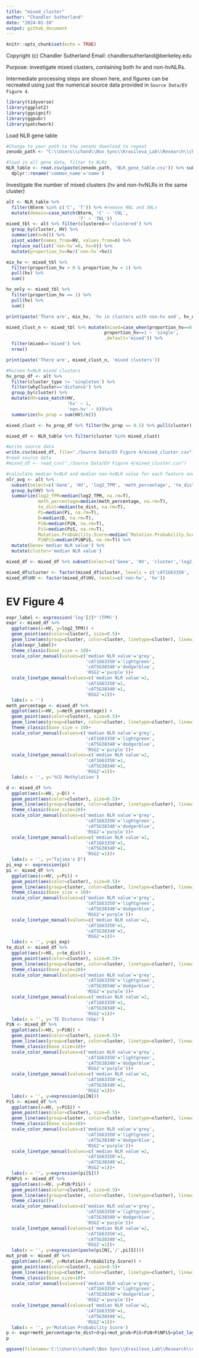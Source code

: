 ```yaml
---
title: "mixed_cluster"
author: "Chandler Sutherland"
date: "2024-01-10"
output: github_document
---
```


```r
knitr::opts_chunk$set(echo = TRUE)
```

Copyright (c) Chandler Sutherland
Email: chandlersutherland@berkeley.edu

Purpose: investigate mixed clusters, containing both hv and non-hvNLRs.

Intermediate processing steps are shown here, and figures can be recreated using just the numerical source data provided in `Source Data/EV Figure 4`. 

```r
library(tidyverse)
library(ggplot2)
library(ggsignif)
library(ggpubr)
library(patchwork)
```


Load NLR gene table 
```r
#Change to your path to the zenodo download to repeat 
zenodo_path <- "C:\\Users\\chand\\Box Sync\\Krasileva_Lab\\Research\\chandler\\Krasileva Lab\\E14\\Zenodo V2\\"

#load in all gene data, filter to NLRs 
NLR_table <- read.csv(paste(zenodo_path, 'NLR_gene_table.csv')) %>% subset(select=-c(X, `...1`)) %>%
  dplyr::rename('common_name'='name')
```


Investigate the number of mixed clusters (hv and non-hvNLRs in the same cluster)
```r
alt <- NLR_table %>%
  filter(Nterm %in% c('C', 'T')) %>% #remove RNL and XNLs
  mutate(domain=case_match(Nterm, 'C' ~ 'CNL', 
                           'T' ~ 'TNL'))
mixed_tbl <- alt %>% filter(clustered=='clustered') %>% 
  group_by(cluster, HV) %>% 
  summarize(n=n()) %>% 
  pivot_wider(names_from=HV, values_from=n) %>% 
  replace_na(list(`non-hv`=0, hv=0)) %>% 
  mutate(proportion_hv=hv/(`non-hv`+hv))

mix_hv <- mixed_tbl %>% 
  filter(proportion_hv > 0 & proportion_hv < 1) %>% 
  pull(hv) %>% 
  sum()

hv_only <- mixed_tbl %>%
  filter(proportion_hv == 1) %>% 
  pull(hv) %>% 
  sum()

print(paste('There are', mix_hv, 'hv in clusters with non-hv and', hv_only, 'in clusters with only other hvs.'))

mixed_clust_n <- mixed_tbl %>% mutate(mixed=case_when(proportion_hv==0 ~ 'single', 
                                     proportion_hv==1 ~ 'single', 
                                     .default='mixed')) %>% 
  filter(mixed=='mixed') %>% 
  nrow()

print(paste('There are', mixed_clust_n, 'mixed clusters'))
```


```r
#hv/non-hvNLR mixed clusters
hv_prop_df <- alt %>% 
  filter(cluster_type != 'singleton') %>% 
  filter(whyCluster=='distance') %>%
  group_by(cluster) %>% 
  mutate(HV=case_match(HV, 
                       'hv' ~ 1, 
                       'non-hv' ~ 0))%>%
  summarize(hv_prop = sum(HV)/n()) 

mixed_clust <- hv_prop_df %>% filter(hv_prop == 0.5) %>% pull(cluster)

mixed_df <- NLR_table %>% filter(cluster %in% mixed_clust) 
```

```r
#write source data 
write.csv(mixed_df, file="./Source Data/EV Figure 4/mixed_cluster.csv")
#read source data 
#mixed_df <- read_csv("./Source Data/EV Figure 4/mixed_cluster.csv")
```


```r
#calculate median hvNLR and median non-hvNLR value for each feature and popen statistic 
nlr_avg <- alt %>% 
  subset(select=c('Gene', 'HV', 'log2_TPM', 'meth_percentage', 'te_dist', 'Pi', 'D', 'PiN', 'PiS', 'Mutation.Probability.Score', 'PiNPiS'))  %>% 
  group_by(HV) %>% 
  summarize(log2_TPM=median(log2_TPM, na.rm=T), 
            meth_percentage=median(meth_percentage, na.rm=T), 
            te_dist=median(te_dist, na.rm=T),
            Pi=median(Pi, na.rm=T),
            D=median(D, na.rm=T), 
            PiN=median(PiN, na.rm=T), 
            PiS=median(PiS, na.rm=T), 
            Mutation.Probability.Score=median(`Mutation.Probability.Score`, na.rm=T), 
            PiNPiS=median(PiNPiS, na.rm=T)) %>% 
  mutate(Gene='median NLR value') %>%
  mutate(cluster='median NLR value')

mixed_df <- mixed_df %>% subset(select=c('Gene', 'HV', 'cluster','log2_TPM', 'meth_percentage', 'te_dist', 'Pi', 'D', 'PiN', 'PiS', 'Mutation.Probability.Score', 'PiNPiS')) %>% rbind(nlr_avg)

mixed_df$cluster <- factor(mixed_df$cluster, levels = c('cAT1G63350', 'cAT5G38340', 'RSG2', 'median NLR value'))
mixed_df$HV <- factor(mixed_df$HV, levels=c('non-hv', 'hv'))
```

# EV Figure 4
```r
expr_label <- expression('log'[2]*'(TPM)')
expr <- mixed_df %>% 
  ggplot(aes(x=HV, y=log2_TPM)) +
  geom_point(aes(color=cluster), size=0.5)+
  geom_line(aes(group=cluster, color=cluster, linetype=cluster), linewidth=0.3)+
  ylab(expr_label)+
  theme_classic(base_size = 10)+
  scale_color_manual(values=c('median NLR value'='grey', 
                              'cAT1G63350'='lightgreen', 
                              'cAT5G38340'='dodgerblue', 
                              'RSG2'='purple'))+
  scale_linetype_manual(values=c('median NLR value'=2, 
                              'cAT1G63350'=1, 
                              'cAT5G38340'=1, 
                              'RSG2'=1))+
  labs(x = '')
meth_percentage <- mixed_df %>% 
  ggplot(aes(x=HV, y=meth_percentage)) +
  geom_point(aes(color=cluster), size=0.5)+
  geom_line(aes(group=cluster, color=cluster, linetype=cluster), linewidth=0.3)+
  theme_classic(base_size = 10)+
  scale_color_manual(values=c('median NLR value'='grey', 
                              'cAT1G63350'='lightgreen', 
                              'cAT5G38340'='dodgerblue', 
                              'RSG2'='purple'))+
  scale_linetype_manual(values=c('median NLR value'=2, 
                              'cAT1G63350'=1, 
                              'cAT5G38340'=1, 
                              'RSG2'=1))+
  labs(x = '', y='%CG Methylation')

d <- mixed_df %>% 
  ggplot(aes(x=HV, y=D)) +
  geom_point(aes(color=cluster), size=0.5)+
  geom_line(aes(group=cluster, color=cluster, linetype=cluster), linewidth=0.3)+
  theme_classic(base_size=10)+
  scale_color_manual(values=c('median NLR value'='grey', 
                              'cAT1G63350'='lightgreen', 
                              'cAT5G38340'='dodgerblue', 
                              'RSG2'='purple'))+
  scale_linetype_manual(values=c('median NLR value'=2, 
                              'cAT1G63350'=1, 
                              'cAT5G38340'=1, 
                              'RSG2'=1))+
  labs(x = '', y="Tajima's D")
pi_exp <- expression(pi)
pi <- mixed_df %>% 
  ggplot(aes(x=HV, y=Pi)) +
  geom_point(aes(color=cluster), size=0.5)+
  geom_line(aes(group=cluster, color=cluster, linetype=cluster), linewidth=0.3)+
  theme_classic(base_size = 10)+
  scale_color_manual(values=c('median NLR value'='grey', 
                              'cAT1G63350'='lightgreen', 
                              'cAT5G38340'='dodgerblue', 
                              'RSG2'='purple'))+
  scale_linetype_manual(values=c('median NLR value'=2, 
                              'cAT1G63350'=1, 
                              'cAT5G38340'=1, 
                              'RSG2'=1))+
  labs(x = '', y=pi_exp)
te_dist <- mixed_df %>% 
  ggplot(aes(x=HV, y=te_dist)) +
  geom_point(aes(color=cluster), size=0.5)+
  geom_line(aes(group=cluster, color=cluster, linetype=cluster), linewidth=0.3)+
  theme_classic(base_size=10)+
  scale_color_manual(values=c('median NLR value'='grey', 
                              'cAT1G63350'='lightgreen', 
                              'cAT5G38340'='dodgerblue', 
                              'RSG2'='purple'))+
  scale_linetype_manual(values=c('median NLR value'=2, 
                              'cAT1G63350'=1, 
                              'cAT5G38340'=1, 
                              'RSG2'=1))+
  labs(x = '', y='TE Distance (kbp)')
PiN <- mixed_df %>% 
  ggplot(aes(x=HV, y=PiN)) +
  geom_point(aes(color=cluster), size=0.5)+
  geom_line(aes(group=cluster, color=cluster, linetype=cluster), linewidth=0.3)+
  theme_classic(base_size=10)+
  scale_color_manual(values=c('median NLR value'='grey', 
                              'cAT1G63350'='lightgreen', 
                              'cAT5G38340'='dodgerblue', 
                              'RSG2'='purple'))+
  scale_linetype_manual(values=c('median NLR value'=2, 
                              'cAT1G63350'=1, 
                              'cAT5G38340'=1, 
                              'RSG2'=1))+
  labs(x = '', y=expression(pi[N]))
PiS <- mixed_df %>% 
  ggplot(aes(x=HV, y=PiS)) +
  geom_point(aes(color=cluster), size=0.5)+
  geom_line(aes(group=cluster, color=cluster, linetype=cluster), linewidth=0.3)+
  theme_classic(base_size=10)+
  scale_color_manual(values=c('median NLR value'='grey', 
                              'cAT1G63350'='lightgreen', 
                              'cAT5G38340'='dodgerblue', 
                              'RSG2'='purple'))+
  scale_linetype_manual(values=c('median NLR value'=2, 
                              'cAT1G63350'=1, 
                              'cAT5G38340'=1, 
                              'RSG2'=1))+
  labs(x = '', y=expression(pi[S]))
PiNPiS <- mixed_df %>% 
  ggplot(aes(x=HV, y=PiN/PiS)) +
  geom_point(aes(color=cluster), size=0.5)+
  geom_line(aes(group=cluster, color=cluster, linetype=cluster), linewidth=0.3)+
  theme_classic()+
  scale_color_manual(values=c('median NLR value'='grey', 
                              'cAT1G63350'='lightgreen', 
                              'cAT5G38340'='dodgerblue', 
                              'RSG2'='purple'))+
  scale_linetype_manual(values=c('median NLR value'=2, 
                              'cAT1G63350'=1, 
                              'cAT5G38340'=1, 
                              'RSG2'=1))+
  labs(x = '', y=expression(paste(pi[N],'/',pi[S])))
mut_prob <- mixed_df %>% 
  ggplot(aes(x=HV, y=Mutation.Probability.Score)) +
  geom_point(aes(color=cluster), size=0.5)+
  geom_line(aes(group=cluster, color=cluster, linetype=cluster), linewidth=0.3)+
  theme_classic(base_size=10)+
  scale_color_manual(values=c('median NLR value'='grey', 
                              'cAT1G63350'='lightgreen', 
                              'cAT5G38340'='dodgerblue', 
                              'RSG2'='purple'))+
  scale_linetype_manual(values=c('median NLR value'=2, 
                              'cAT1G63350'=1, 
                              'cAT5G38340'=1, 
                              'RSG2'=1))+
  labs(x = '', y='Mutation Probability Score')
p <- expr+meth_percentage+te_dist+d+pi+mut_prob+PiS+PiN+PiNPiS+plot_layout(guides='collect', nrow=3)
p
```



```r
ggsave(filename='C:\\Users\\chand\\Box Sync\\Krasileva_Lab\\Research\\chandler\\Krasileva Lab\\Outputs\\NLR Features Paper\\EMBO Submission\\Figure Panels\\EV_fig4.svg', plot=p, dpi=1000, width=180, height=120, units = 'mm')
```


